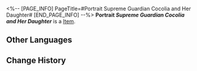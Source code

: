 <%-- [PAGE_INFO]
PageTitle=#Portrait Supreme Guardian Cocolia and Her Daughter#
[END_PAGE_INFO] --%>
{{Item Infobox
|title       = Portrait ''Supreme Guardian Cocolia and Her Daughter''
|id          = 250037
|image       = Item Portrait ''Supreme Guardian Cocolia and Her Daughter''.png
|type        = 
|invCategory = 
|rarity      = 1
|effect      = 
|description = 
}}
'''Portrait ''Supreme Guardian Cocolia and Her Daughter''''' is a [[Item]].

==Other Languages==
{{Other Languages
|en   = Portrait ''Supreme Guardian Cocolia and Her Daughter''
|zhs  = 肖像画《大守护者可可利亚与其女》
|zht  = 肖像畫《大守護者可可利亞與其女》
|ja   = 肖像画『大守護者カカリアとご息女』
|ko   = 초상화 ≪수호자 쿠쿠리아와 그녀의 딸≫
|es   = Retrato de Cocolia, la Guardiana Suprema, y su hija Bronya
|fr   = Portrait : ''Gardienne suprême Cocolia et sa fille''
|ru   = Портрет «Верховная хранительница Коколия с дочерью»
|th   = ภาพเหมือนของ "ผู้พิทักษ์สูงสุด Cocolia และลูกสาว"
|vi   = Bức Chân Dung Đấng Bảo Vệ Tối Cao Cocolia Và Con Gái
|de   = Porträt „Oberste Wächterin Cocolia und ihre Tochter“
|id   = Potret "Supreme Guardian Cocolia dan Putrinya"
|pt   = Retrato "Guardiã Suprema Cocolia e Sua Filha"
}}

==Change History==
{{Change History|1.1}}